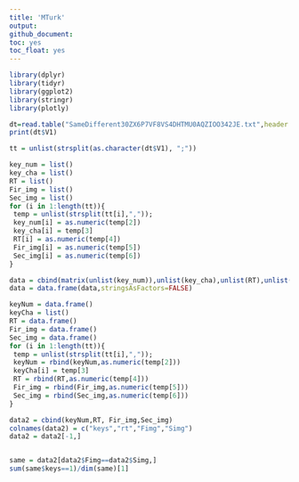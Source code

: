 ```yaml
---
title: 'MTurk'
output:
github_document:
toc: yes
toc_float: yes
---
```


```r
library(dplyr)
library(tidyr)
library(ggplot2)
library(stringr)
library(plotly)

```


```r
dt=read.table("SameDifferent30ZX6P7VF8VS4DHTMU0AQZIOO342JE.txt",header = F)
print(dt$V1)

tt = unlist(strsplit(as.character(dt$V1), ";"))

key_num = list()
key_cha = list()
RT = list()
Fir_img = list()
Sec_img = list()
for (i in 1:length(tt)){
 temp = unlist(strsplit(tt[i],","));
 key_num[i] = as.numeric(temp[2])
 key_cha[i] = temp[3]
 RT[i] = as.numeric(temp[4])
 Fir_img[i] = as.numeric(temp[5])
 Sec_img[i] = as.numeric(temp[6])
}

data = cbind(matrix(unlist(key_num)),unlist(key_cha),unlist(RT),unlist(Fir_img),unlist(Sec_img))
data = data.frame(data,stringsAsFactors=FALSE)
```

```r
keyNum = data.frame()
keyCha = list()
RT = data.frame()
Fir_img = data.frame()
Sec_img = data.frame()
for (i in 1:length(tt)){
 temp = unlist(strsplit(tt[i],","));
 keyNum = rbind(keyNum,as.numeric(temp[2]))
 keyCha[i] = temp[3]
 RT = rbind(RT,as.numeric(temp[4]))
 Fir_img = rbind(Fir_img,as.numeric(temp[5]))
 Sec_img = rbind(Sec_img,as.numeric(temp[6]))
}

data2 = cbind(keyNum,RT, Fir_img,Sec_img)
colnames(data2) = c("keys","rt","Fimg","Simg")
data2 = data2[-1,]


same = data2[data2$Fimg==data2$Simg,]
sum(same$keys==1)/dim(same)[1]


```